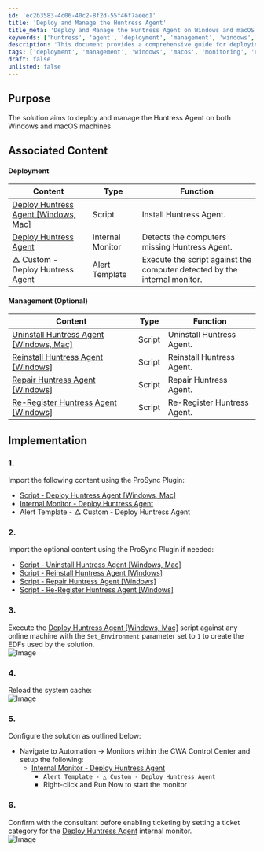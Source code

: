 ```yaml
---
id: 'ec2b3583-4c06-40c2-8f2d-55f46f7aeed1'
title: 'Deploy and Manage the Huntress Agent'
title_meta: 'Deploy and Manage the Huntress Agent on Windows and macOS'
keywords: ['huntress', 'agent', 'deployment', 'management', 'windows', 'macos']
description: 'This document provides a comprehensive guide for deploying and managing the Huntress Agent on both Windows and macOS machines, including installation, uninstallation, and repair processes, along with associated content for effective monitoring and management.'
tags: ['deployment', 'management', 'windows', 'macos', 'monitoring', 'repair', 'uninstallation']
draft: false
unlisted: false
---
```

## Purpose

The solution aims to deploy and manage the Huntress Agent on both Windows and macOS machines.

## Associated Content 

#### Deployment 

| Content                                                                 | Type            | Function                                   |
|-------------------------------------------------------------------------|-----------------|--------------------------------------------|
| [Deploy Huntress Agent [Windows, Mac]](https://proval.itglue.com/DOC-5078775-16803042) | Script          | Install Huntress Agent.                   |
| [Deploy Huntress Agent](https://proval.itglue.com/DOC-5078775-16803099) | Internal Monitor | Detects the computers missing Huntress Agent. |
| △ Custom - Deploy Huntress Agent                                         | Alert Template   | Execute the script against the computer detected by the internal monitor. |

#### Management (Optional) 

| Content                                                                  | Type   | Function                                   |
|--------------------------------------------------------------------------|--------|--------------------------------------------|
| [Uninstall Huntress Agent [Windows, Mac]](https://proval.itglue.com/DOC-5078775-16803043) | Script | Uninstall Huntress Agent.                 |
| [Reinstall Huntress Agent [Windows]](https://proval.itglue.com/DOC-5078775-16803004) | Script | Reinstall Huntress Agent.                 |
| [Repair Huntress Agent [Windows]](https://proval.itglue.com/DOC-5078775-16803032) | Script | Repair Huntress Agent.                    |
| [Re-Register Huntress Agent [Windows]](https://proval.itglue.com/DOC-5078775-16803247) | Script | Re-Register Huntress Agent.               |

## Implementation 

### 1.
Import the following content using the ProSync Plugin:
- [Script - Deploy Huntress Agent [Windows, Mac]](https://proval.itglue.com/DOC-5078775-16803042) 
- [Internal Monitor - Deploy Huntress Agent](https://proval.itglue.com/DOC-5078775-16803099) 
- Alert Template - △ Custom - Deploy Huntress Agent

### 2.
Import the optional content using the ProSync Plugin if needed: 
- [Script - Uninstall Huntress Agent [Windows, Mac]](https://proval.itglue.com/DOC-5078775-16803043) 
- [Script - Reinstall Huntress Agent [Windows]](https://proval.itglue.com/DOC-5078775-16803004) 
- [Script - Repair Huntress Agent [Windows]](https://proval.itglue.com/DOC-5078775-16803032) 
- [Script - Re-Register Huntress Agent [Windows]](https://proval.itglue.com/DOC-5078775-16803247) 

### 3.
Execute the [Deploy Huntress Agent [Windows, Mac]](https://proval.itglue.com/DOC-5078775-16803042) script against any online machine with the `Set_Environment` parameter set to `1` to create the EDFs used by the solution.  
![Image](../../static/img/Huntress-Agent-Management/image_1.png)

### 4.
Reload the system cache:  
![Image](../../static/img/Huntress-Agent-Management/image_2.png)

### 5.
Configure the solution as outlined below:
- Navigate to Automation → Monitors within the CWA Control Center and setup the following:
  - [Internal Monitor - Deploy Huntress Agent](https://proval.itglue.com/DOC-5078775-16803099) 
    - `Alert Template - △ Custom - Deploy Huntress Agent`
    - Right-click and Run Now to start the monitor

### 6.
Confirm with the consultant before enabling ticketing by setting a ticket category for the [Deploy Huntress Agent](https://proval.itglue.com/DOC-5078775-16803099) internal monitor.  
![Image](../../static/img/Huntress-Agent-Management/image_3.png)











